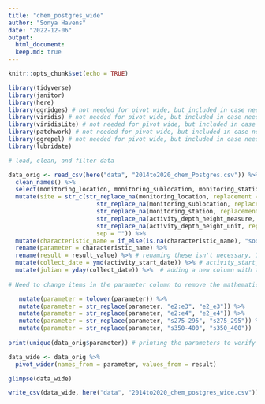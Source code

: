 ---
title: "chem_postgres_wide"
author: "Sonya Havens"
date: "2022-12-06"
output:
  html_document:
  keep.md: true
---

```{r setup, include=FALSE}
knitr::opts_chunk$set(echo = TRUE)
```

```{r load_packages, include = FALSE}
library(tidyverse)
library(janitor)
library(here)
library(ggridges) # not needed for pivot wide, but included in case needed for plotting
library(viridis) # not needed for pivot wide, but included in case needed for plotting
library(viridisLite) # not needed for pivot wide, but included in case needed for plotting
library(patchwork) # not needed for pivot wide, but included in case needed for plotting
library(ggrepel) # not needed for pivot wide, but included in case needed for plotting
library(lubridate)
```

```{r load_data}
# load, clean, and filter data

data_orig <- read_csv(here("data", "2014to2020_chem_Postgres.csv")) %>% 
  clean_names() %>% 
  select(monitoring_location, monitoring_sublocation, monitoring_station, year, activity_start_date, activity_depth_height_measure, activity_depth_height_unit, layer_collection_start_depth, layer_collection_end_depth, characteristic_name, result_value, activity_media_name, laboratory_sample_id) %>% 
  mutate(site = str_c(str_replace_na(monitoring_location, replacement = ""), "_",
                         str_replace_na(monitoring_sublocation, replacement = ""), "_",
                         str_replace_na(monitoring_station, replacement = ""),  "_",
                         str_replace_na(activity_depth_height_measure, replacement = ""), "_",
                         str_replace_na(activity_depth_height_unit, replacement = ""),
                         sep = "")) %>% 
  mutate(characteristic_name = if_else(is.na(characteristic_name), "sodium", characteristic_name)) %>% # this is to change 'na' to 'sodium' so that it is not treated as null
  rename(parameter = characteristic_name) %>% 
  rename(result = result_value) %>% # renaming these isn't necessary, I just prefer these terms
  mutate(collect_date = ymd(activity_start_date)) %>% # activity_start_date changed to collect_date, can removed if prefer original term
  mutate(julian = yday(collect_date)) %>%  # adding a new column with the julian day in case needed for plotting, can remove this line if not needed
  
# Need to change items in the parameter column to remove the mathematical expressions. Wanted to use if_else or case_when, but couldn't seem to get it to work, so using the str_replace function.

   mutate(parameter = tolower(parameter)) %>% 
   mutate(parameter = str_replace(parameter, "e2:e3", "e2_e3")) %>% 
   mutate(parameter = str_replace(parameter, "e2:e4", "e2_e4")) %>% 
   mutate(parameter = str_replace(parameter, "s275-295", "s275_295")) %>% 
   mutate(parameter = str_replace(parameter, "s350-400", "s350_400")) 
 
print(unique(data_orig$parameter)) # printing the parameters to verify they are correct

```

```{r pivot_wide}
data_wide <- data_orig %>%
  pivot_wider(names_from = parameter, values_from = result)

glimpse(data_wide)
```

```{r write_new_df}

write_csv(data_wide, here("data", "2014to2020_chem_postgres_wide.csv"))

```


